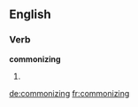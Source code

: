 
==English==

===Verb===
'''commonizing'''

# {{present participle of|[[commonize]]}}

[[de:commonizing]]
[[fr:commonizing]]